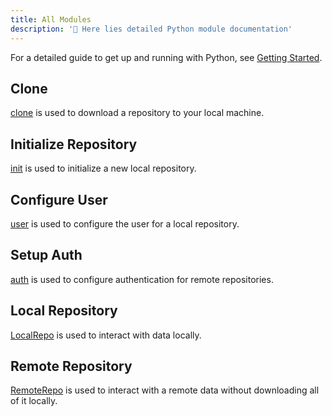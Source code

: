 ```yaml
---
title: All Modules
description: '🐍 Here lies detailed Python module documentation'
---
```


For a detailed guide to get up and running with Python, see [Getting Started](/getting-started/python).

## Clone
[clone](/python-api/clone) is used to download a repository to your local machine.

## Initialize Repository

[init](/python-api/init) is used to initialize a new local repository.

## Configure User

[user](/python-api/user) is used to configure the user for a local repository.

## Setup Auth
[auth](/python-api/auth) is used to configure authentication for remote repositories.

## Local Repository
[LocalRepo](/python-api/local_repo) is used to interact with data locally.

## Remote Repository
[RemoteRepo](/python-api/remote_repo) is used to interact with a remote data without downloading all of it locally.